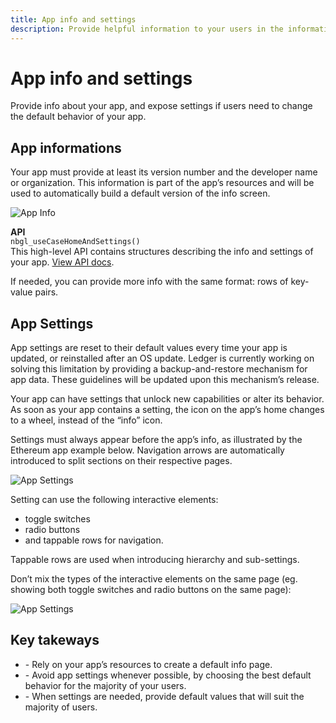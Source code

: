 ```yaml
---
title: App info and settings
description: Provide helpful information to your users in the informations section. And for advanced use cases, provide app settings that unlock additional functionality or change the default behavior of your app.
---
```



# App info and settings

Provide info about your app, and expose settings if users need to change the default behavior of your app.

## App informations

Your app must provide at least its version number and the developer name or organization. This information is part of the app’s resources and will be used to automatically build a default version of the info screen.

![App Info](/device-app/stax-flex-bitcoin-info.jpg)

<Callout emoji="💻">
	<b>API</b><br/>
  	<code>nbgl_useCaseHomeAndSettings()</code><br/>
  	This high-level API contains structures describing the info and settings of your app. <a href="https://ledgerhq.github.io/ledger-secure-sdk/nbgl__use__case_8h.html#a438078d9be71706e0ad6a05f56658255">View API docs</a>.
</Callout>

If needed, you can provide more info with the same format: rows of key-value pairs.

## App Settings

<Callout type="warning" emoji="⚠️">
  App settings are reset to their default values every time your app is updated, or reinstalled after an OS update.
	Ledger is currently working on solving this limitation by providing a backup-and-restore mechanism for app data. These guidelines will be updated upon this mechanism’s release.
</Callout>

Your app can have settings that unlock new capabilities or alter its behavior. As soon as your app contains a setting, the icon on the app’s home changes to a wheel, instead of the “info” icon.

Settings must always appear before the app’s info, as illustrated by the Ethereum app example below. Navigation arrows are automatically introduced to split sections on their respective pages.


![App Settings](/device-app/stax-flex-settings-01.jpg)

Setting can use the following interactive elements:
- toggle switches
- radio buttons
- and tappable rows for navigation.

Tappable rows are used when introducing hierarchy and sub-settings.

Don’t mix the types of the interactive elements on the same page (eg. showing both toggle switches and radio buttons on the same page):


![App Settings](/device-app/stax-flex-settings-02.jpg)


## Key takeways

<Callout>
	<ul>
		<li>- Rely on your app’s resources to create a default info page.</li>
		<li>- Avoid app settings whenever possible, by choosing the best default behavior for the majority of your users.</li>
		<li>- When settings are needed, provide default values that will suit the majority of users.</li>
	</ul>
</Callout>

